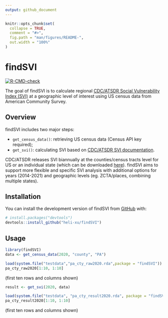 ```yaml
---
output: github_document
---
```


<!-- README.md is generated from README.Rmd. Please edit that file -->

```r
knitr::opts_chunk$set(
  collapse = TRUE,
  comment = "#>",
  fig.path = "man/figures/README-",
  out.width = "100%"
)
```

# findSVI

<!-- badges: start -->
[![R-CMD-check](https://github.com/heli-xu/findSVI/actions/workflows/R-CMD-check.yaml/badge.svg)](https://github.com/heli-xu/findSVI/actions/workflows/R-CMD-check.yaml)
<!-- badges: end -->

The goal of findSVI is to calculate regional [CDC/ATSDR Social Vulnerability Index (SVI)](https://www.atsdr.cdc.gov/placeandhealth/svi/index.html) at a geographic level of interest using US census data from American Community Survey. 


## Overview

findSVI includes two major steps:

* `get_census_data()`: retrieving US census data (Census API key required);
* `get_svi()`: calculating SVI based on [CDC/ATSDR SVI documentation](https://www.atsdr.cdc.gov/placeandhealth/svi/data_documentation_download.html).

CDC/ATSDR releases SVI biannually at the counties/census tracts level for US or an individual state (which can be downloaded [here](https://www.atsdr.cdc.gov/placeandhealth/svi/data_documentation_download.html)). findSVI aims to support more flexible and specific SVI analysis with additional options for years (2014-2021) and geographic levels (eg. ZCTA/places, combining multiple states). 

## Installation

You can install the development version of findSVI from [GitHub](https://github.com/) with:

``` r
# install.packages("devtools")
devtools::install_github("heli-xu/findSVI")
```

## Usage
```r
library(findSVI)
data <- get_census_data(2020, "county", "PA")
```

```r
load(system.file("testdata","pa_cty_raw2020.rda",package = "findSVI"))
pa_cty_raw2020[1:10, 1:10]
```
(first ten rows and columns shown)

```r
result <- get_svi(2020, data)
```

```r
load(system.file("testdata", "pa_cty_result2020.rda", package = "findSVI"))
pa_cty_result2020[1:10, 1:10]
```
(first ten rows and columns shown)
